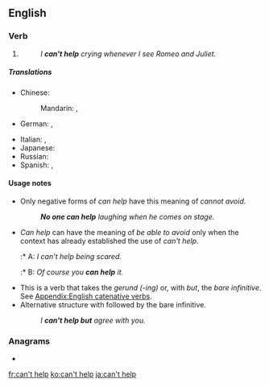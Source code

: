 ==English==

===Verb===
{{head|en|verb}}

# {{l|en|Not be able to [[avoid]] a situation, or [[stop]] something from happening.}}
#: ''I '''can't help''' crying whenever I see Romeo and Juliet.''

=====Translations=====
{{trans-top|not be able to avoid something}}
* Chinese:
*: Mandarin: {{t+|cmn|忍不住|tr=rěnbuzhù|sc=Hani}}, {{t+|cmn|不禁|tr=bùjīn|sc=Hani}}
* German: {{t|de|nicht umhin können}}, {{t|de|nich lassen können}}
{{trans-mid}}
* Italian: {{t|it|non poter fare a meno di}}, {{t|it|non potere fare a meno di}}
* Japanese: {{t|ja|しないではいられない|tr=...shinaide-wa irarenai|alt=...しないではいられない|sc=Jpan}}
* Russian: {{t|ru|не мочь не|alt=не мочь не ...}}
* Spanish: {{t|es|no poder evitar}}, {{t|es|no poder dejar de}}
{{trans-bottom}}

====Usage notes====
* Only negative forms of ''can help'' have this meaning of ''cannot avoid''.
*: '''''No one can help''' laughing when he comes on stage.''
* ''Can help'' can have the meaning of ''be able to avoid'' only when the context has already established the use of ''can't help''.
*:* A: ''I can't help being scared.''
*:* B: ''Of course you '''can help''' it.''
* This is a {{l|en|catenative}} verb that takes the ''gerund (-ing)'' or, with ''but'', the ''bare infinitive''. See [[Appendix:English catenative verbs]].
* Alternative structure with {{m|en|but}} followed by the bare infinitive.
*: ''I '''can't help but''' agree with you.''

===Anagrams===
* {{l|en|planchet}}

[[fr:can't help]]
[[ko:can't help]]
[[ja:can't help]]